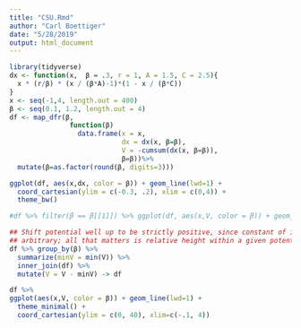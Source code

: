 ```yaml
---
title: "CSU.Rmd"
author: "Carl Boettiger"
date: "5/28/2019"
output: html_document
---
```



```r
library(tidyverse)
dx <- function(x,  β = .3, r = 1, A = 1.5, C = 2.5){
  x * (r/β) * (x / (β*A)-1)*(1 - x / (β*C))
}
x <- seq(-1,4, length.out = 400)
β <- seq(0.1, 1.2, length.out = 4)
df <- map_dfr(β, 
               function(β) 
                 data.frame(x = x, 
                            dx = dx(x, β=β), 
                            V = -cumsum(dx(x, β=β)),
                            β=β))%>%
  mutate(β=as.factor(round(β, digits=3)))

ggplot(df, aes(x,dx, color = β)) + geom_line(lwd=1) + 
  coord_cartesian(ylim = c(-0.3, .2), xlim = c(0,4)) + 
  theme_bw()
```

```r
#df %>% filter(β == β[[1]]) %>% ggplot(df, aes(x,V, color = β)) + geom_line() + cood

## Shift potential well up to be strictly positive, since constant of integration is 
## arbitrary; all that matters is relative height within a given potential.
df %>% group_by(β) %>% 
  summarize(minV = min(V)) %>% 
  inner_join(df) %>% 
  mutate(V = V - minV) -> df

df %>%
ggplot(aes(x,V, color = β)) + geom_line(lwd=1) +
  theme_minimal() + 
  coord_cartesian(ylim = c(0, 40), xlim=c(-.1, 4))
```
